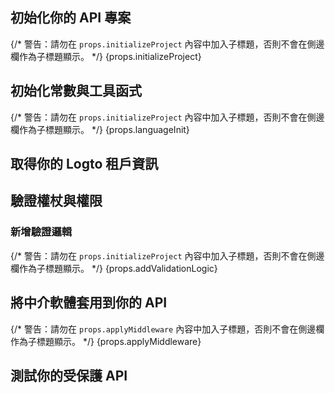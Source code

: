 

<BeforeYouStart framework={props.framework} />

<PermissionModelsOverview />

<QuickPreparationSteps />

## 初始化你的 API 專案

{/* 警告：請勿在 `props.initializeProject` 內容中加入子標題，否則不會在側邊欄作為子標題顯示。 */}
{props.initializeProject}

## 初始化常數與工具函式

<InitConstsAndUtils />

{/* 警告：請勿在 `props.initializeProject` 內容中加入子標題，否則不會在側邊欄作為子標題顯示。 */}
{props.languageInit}

## 取得你的 Logto 租戶資訊

<RetrieveInfoAboutLogtoTenant />

## 驗證權杖與權限

<ValidateTokenAndPermissions />

### 新增驗證邏輯

{/* 警告：請勿在 `props.initializeProject` 內容中加入子標題，否則不會在側邊欄作為子標題顯示。 */}
{props.addValidationLogic}

## 將中介軟體套用到你的 API

{/* 警告：請勿在 `props.applyMiddleware` 內容中加入子標題，否則不會在側邊欄作為子標題顯示。 */}
{props.applyMiddleware}

## 測試你的受保護 API

<TestYourImplementation />

<FurtherReading />

